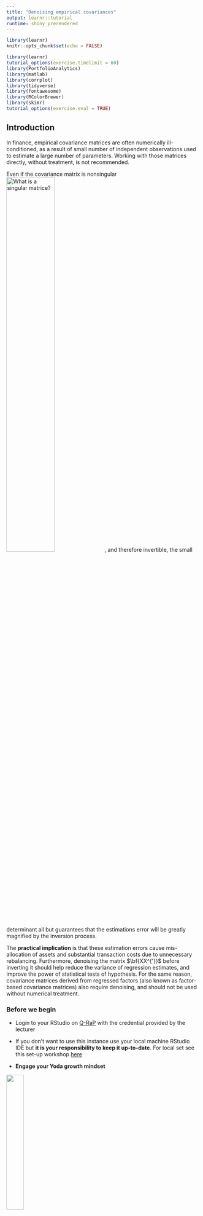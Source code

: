 ```yaml
---
title: "Denoising empirical covariances"
output: learnr::tutorial
runtime: shiny_prerendered
---
```


```r
library(learnr)
knitr::opts_chunk$set(echo = FALSE)
```


```r
library(learnr)
tutorial_options(exercise.timelimit = 60)
library(PortfolioAnalytics)
library(matlab)
library(corrplot)
library(tidyverse)
library(fontawesome)
library(RColorBrewer)
library(skimr)
tutorial_options(exercise.eval = TRUE)
```

## Introduction

In finance, empirical covariance matrices are often numerically ill-conditioned, as a result of small number of independent observations used to estimate a large number of parameters.  Working with those matrices directly, without treatment, is not recommended.

Even if the covariance matrix is nonsingular
![What is a singular matrice?](https://youtu.be/UqyN7-tRS00){width="50%" align="center"}
, and therefore invertible, the small determinant all but guarantees that the estimations error will be greatly magnified by the inversion process.

The **practical implication** is that these estimation errors cause mis-allocation of assets and substantial transaction costs due to unnecessary rebalancing.  Furthermore, denoising the matrix $\bf{XX^{'}}$ before inverting it should help reduce the variance of regression estimates, and improve the power of statistical tests of hypothesis.  For the same reason, covariance matrices derived from regressed factors (also known as factor-based covariance matrices) also require denoising, and should not be used without numerical treatment.  

### Before we begin
* Login to your RStudio on [Q-RaP](https://q-rap.qub.ac.uk:8787) with the credential provided by the lecturer
* If you don't want to use this instance use your local machine RStudio IDE but **it is your responsibility to keep it up-to-date**. For local set see this set-up workshop [here](https://q-rap.qub.ac.uk/set-up/)

* **Engage your Yoda growth mindset**

![](https://l.imgt.es/resource-preview-imgs/436d1438-0fa0-419f-b0fa-5923410ec22f%2Fyodagmmeme.crop_414x311_50%2C1.preview.jpg){width="30%"}


### Outline

In this workshop you can learn:

* First time set-up of git on Q-RaP RStudio 
* Creating fake portfolio data
* Examine correlations of the fake portfolio data
* Creating a function in R
* Setting up functions in R to *denoise* data using the Marcenko-Pastur distribution

### Tools you will use

* Queen' Management School Remote Analytics Desktop 
1. [Q-RaP RStudio](https://q-rap.qub.ac.uk:8787) Or your local RStudio IDE
2. [Q-RaP RStudio Connect](https://q-rap.qub.ac.uk) 

I have preloaded the packages for this tutorial with 

```r
library(tidyverse) # loads dplyr, ggplot2, and others
library(PortfolioAnalytics)
library(matlab)
library(fontawesome)
library(corrplot)
library(RColorBrewer)
library(skimr)
load("dow30data.RData")
source("marcenko_pastur_fns.R") # pre-defined function to estimate marcenko-pastur probability densities
```


## Exercise 1: Git integration{data-progressive=TRUE}

### First time set-up for git

* Register for account on GitHub (https://github.com/). We recommend using a username that incorporates your name (barryquinn1,ckelly66)

* If you haven't already click on this invite https://classroom.github.com/a/GCR_J0yx to clone the repository for workshop 1.

* If this has been successful you should now have something like this when you visit your GitHub account.

<img src="img/github_success.png" width="30%">

### Create RStudio project using Git

* Log in to [Q-RaP RStudio](https://q-rap.qub.ac.uk:8787) and begin to create a new project using a git repository

![Use this video for guidance on the above set-up](https://vimeo.com/511197952){width="50%"}

* If it is your first time using git you need to run the following in the `Terminal` console, then repeat step 4

```bash
git config --global user.email "<your github email>"
# This is the email you used to register with GitHub.
git config --global user.name "<your github username>"
```

## Excercise 2: Simulating fake data{data-progressive=TRUE}
In quantitative finance we do not have a laboratory where we can securely experiment in an environment that is controlled.  Most financial research is carried out on *Real* or **Big World** data which is complex, misbehaves and are uncontrollable.  Experimentation in finance is achieved by simulating **Small World** data with know statistical properties which can be controlled.

Portfolio data from the **Big World** is usually insufficient to produce meaningful results, this insufficiency can be illustrated but create some **Small World** random data.  

### Fake portfolio data

The follow creates a portfolio in independently and identically distributed *fake* stock returns. Click `Run Code` to see a fake portfolio created:

```r
stocks=20
trading_days=40
fake_port <- array(
  rnorm(trading_days*stocks,
        mean = 0.01,sd = 0.01),
  dim = c(trading_days,stocks)) %>% 
  as.tibble()
fake_port %>% skim()
```
> Describe the data?
**The data is a sample of individual and identically distributed stock returns for 20 stocks over 40 trading days. The sample is drawn from a random normal distribution with mean 0.01 and standard deviation 0.01.  This is the assumed data generating process of daily stock returns that the analyst has postulated.

### Test your knowledge

```r
question("what do you expect the correlation matrix of these portfolio to look like if the are drawn to be independent and identically distributed ?",
  answer("I expect there to be no pairwise correlation as the data is random"),
  answer("I expect there to be some real pairwise correlation as the data is random"),
  answer("I expect there to be some spurious pairwise correlation as the data is random", correct = TRUE),
  answer("I expect there to boe some real pairwise correlation as the data is nonrandom")
  ,allow_retry = TRUE
)
```
<div id="random-hint">
**Hint:** use `?rnorm()` in the console to understand the output of this function 
</div>

## Exercise 3: Prettier code with pipes `%>%` {data-progressive=TRUE}
To understand the correct expectation from the above question, lets consider the correlation matrix of our fake portfolio. 

### Pipes 
Firstly, I will introduce the process of piping code in R.  The point of the pipe is to help you write code in a way that is easier to read and understand. To see why the pipe is so useful, we’re going to explore a number of ways of writing the same code.  The pipe operator in R is `%>%` from the `magrittr` pacakge. For more details see [Hadley 2020 "R for Data Science) Chapter 18](https://r4ds.had.co.nz/pipes.html?q=piping#piping-alternatives)

* An algorithm for my morning routine
```r
leave_home(get_dressed(get_out_of_bed(wake_up(me,time="6:30"),side="left"),trousers=TRUE,shirt=TRUE),car=FALSE,bike=TRUE,pandemic=FALSE)
```

* With piping
```r
me %>%
  wake_up(time="6:30") %>%
  get_out_of_bed(side="left") %>%
  get_dressed(trousers=TRUE,shirt=TRUE) %>%
  leave_house(car=FALSE,bike=TRUE,pandemic=FALSE)
```

So the piping operator allows the code to be more readable and logic.

### Your turn
```r
## Recode this using piping 
summarise(group_by(mutate(fake_port,Type="Fake"),by="Type"),meanV1=mean(V1))
```

```r
## Recode this using piping 
fake_port %>%
  mutate(Type="Fake") %>%
  group_by(Type) %>%
  summarise(meanV1=mean(V1))
```


## Exercise 4: Pairwise correlation analysis

Given the fake portfolio was created by drawing independent and identically distributed random normal observations, by definition there should be no correlation between the fake stock returns.  

Write some code to evaluate and visualise the correlation of the fake portfolio returns which can be access in the object `fake_port`

```r

```

```r
cor(fake_port) %>%
  corrplot(type="upper",
           method = "number",
           order="hclust",
           col=brewer.pal(n=8, name="RdYlBu"))
```

```r
"Fantastic work, you and developing a nice growth mindset."
```

## Excercise 5:  Functions in R {data-progressive=TRUE}

### Create a function in R

R, at its heart, is a functional programming (FP) language. This means that it provides many tools for the creation and manipulation of functions.
```r
# Write a function to add two numbers together then test the function with numbers 1 and 2
add_numbers <- function(a, b) {
  
}
```

```r
# Write a function to add two numbers together
add_numbers <- function(a, b) {
 a + b 
}
add_numbers(1,2)
```

### Create a function in R for marcenko pastur distribution estimates

Recall the Mercenko-Pastur distribution can be defined as:

$$\rho\left(\lambda  \right) = 
    \begin{cases} 
      \frac{T}{N}\frac{\sqrt {\left( {{\lambda _{+}} - \lambda} \right)\left( {\lambda  - {\lambda _{- }}} \right)}}{2\pi \lambda {\sigma ^2}}, & \text{if } \lambda \in [\lambda _{+},\lambda _{-}] \\
      0, & \text{if } \lambda \notin [\lambda _{+},\lambda _{-}]
     \end{cases}$$

where the maximum expected eigenvalue is $\lambda_{+}=\sigma^2(1+\sqrt{N/T})^2$ and the minimum expected eigenvalue is  $\lambda_{-}=\sigma^2(1-\sqrt{N/T})^2$

The following translates the above maths into `R` code. 
```r
mp_pdf<-function(var,t,m,pts) {
  q=t/m
  eMin<-var*(1-(1./q)^.5)^2 
  eMax<-var*(1+(1./q)^.5)^2 
  eVal<-linspace(eMin,eMax,pts)
  pd<-q/(2*pi*var*eVal)*((eMax-eVal)*(eVal-eMin))^.5
  pdf<-tibble(pd=pd,e=eVal) 
  return(pdf)  
}
```

### Running a function

```r
#Run the Code and then use the function to create the Marcenko Pastur distribution for the fake portfolio when the variance=1.  

```

```r
mp<-mp_pdf(1,trading_days,stocks,stocks)
```


## Excercise 6: Plot the distriubtion

Research how the package `ggplot2` works and then attempt to plot the distribution created earlier.

```r
stocks=20
trading_days=40
fake_port <- array(
  rnorm(trading_days*stocks,
        mean = 0.01,sd = 0.01),
  dim = c(trading_days,stocks)) %>% 
  as.tibble()
mp<-mp_pdf(1,trading_days,stocks,stocks)
```
  

```r
# using ggplot to plot the marcenko distribution estimates of the fake portfolio

```

```r
# using ggplot to plot the marcenko distribution estimates of the fake portfolio
mp %>% 
  ggplot(aes(x=e,y=pd)) + 
  geom_line()
```
